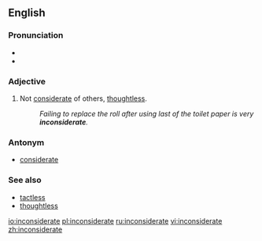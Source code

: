 ==English==

===Pronunciation===
*{{IPA|/ˌɪnkənˈsɪdərɪt/, /ˌɪŋ-/}}
*{{SAMPA|/%Ink@n"sId@rIt/, /%IN-/}}

===Adjective===
{{en-adj}}
# Not [[considerate]] of others, [[thoughtless]].
#: ''Failing to replace the roll after using last of the toilet paper is very '''inconsiderate'''.''

===Antonym===
*[[considerate]]

===See also===
*[[tactless]]
*[[thoughtless]]

[[io:inconsiderate]]
[[pl:inconsiderate]]
[[ru:inconsiderate]]
[[vi:inconsiderate]]
[[zh:inconsiderate]]